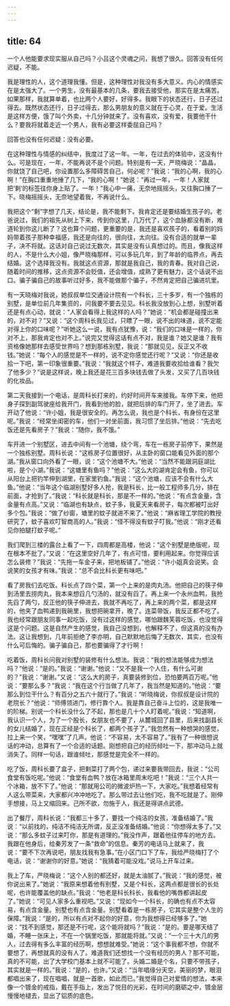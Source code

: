 ```yaml
---
---
---
```

title: 64
---




一个人他能要求现实服从自己吗？小吕这个灵魂之问，我想了很久。回答没有任何迟疑，不能。

我是理性的人，这个道理我懂。但是，这种理性对我没有多大意义。内心的情感实在是太强大了。一个男生，没有最基本的几条，要我去接受他，那实在是太痛苦。如果那样，我就算单着，也比两个人要好，好得多。我眼下的状态还行，日子还过得去。既然状态还行，日子过得去，那么男朋友的意义就在于心灵，在于爱。生活是这样方便，饿了叫个外卖，十几分钟就来了。没有喜欢，没有爱，我要他干什么？要我将就着走近一个男人，我有必要这样委屈自己吗？

回答也没有任何迟疑：没有必要。

在这种理性与情感的纠结中，我度过了这一年。一年，在过去的体验中，这没有什么。可是现在，一年，不能再说不是个问题。特别是有一天，严晓梅说：“晶晶，你就饶了自己吧，你设置那么多障碍苦自己，何必呢？”我说：“我的心啊，我的心啊！”在胸口重重地捶了几下，“我的心啊！”她说：“再过一年，一年！人家就把‘剩’的标签往你身上贴了。一年！”我心中一痛，无奈地摇摇头，又往胸口捶了一下。晓梅摇摇头，无奈地望着我，不再说什么。

我把这个“剩”字想了几天，结论是，我不能剩下。我肯定还是要结婚生孩子的。老爸说过，我们的祖先从树上下来，传到你这里，几万代了，这个血脉都没有断，难道轮到你这儿断了？这也算个问题，更重要的是，我还是喜欢孩子的，看着别的妈妈带着孩子那种幸福感，我还是向往的，很向往，太向往。没有合适的就单一辈子，决不将就。这话对自己说过无数次，其实是没有认真想过的。而且，像我这样的人，不是什么大小姐，像严晓梅那样，可以多玩几年，到了年龄的临界点，再去结婚。这个选择我没有。我就这点资源，那就是我自己，我的青春。我对自己说，随着时间的推移，这点资源不会贬值，还会增值，成熟了更有魅力，这个话说不出口。骗子骗自己的故事听过好多，我不能做那个骗子，不然肯定把自己骗进坑里。

有一天晓梅对我说，她叔叔单位交通设计院有一个科长，三十多岁，有一个独栋的别墅，是单位前几年集资的，问我要不要去见见。科长我没放到心上想，别墅听着还是有点心动，就说：“人家会看得上我这样的人吗？”她说：“机会都是碰撞出来的，对不对？”又说：“这个周科长我见过，只瞟了一眼，说不出的味道，说不定能对得上你的口味呢？”听她这么一说，我有点犹豫，说：“我们的口味是一样的，你对不上，那我肯定也对不上。”说完又觉得这话有点不对，我是谁？她又是谁？我有资格像她那样去感受世界吗？想到那栋别墅，我说：“那就见见，反正又不收钱。”她说：“每个人的感觉是不一样的，说不定你感觉还行呢？”又说：“你还是收拾一下吧，第一印象很重要。”我说：“我就这个样子，难道我要收拾给谁看？我欠了他多少？”说是这样说，晚上我还是花三百多块钱去做了头发，又买了几百块钱的化妆品。

第二天我接到一个电话，是周科长打来的，约好时间开车来接我。车停下来，他把身子探到副驾驶座给我开门，我看到他的脸，就把后排的车门开了，坐了进去。车开动了他说：“许小姐，我是很安全的。再怎么说，我也是个科长，有身份在这里呢。”我说：“经常坐闺密的车，他们一对坐前面，我习惯了坐后排。”他说：“先去吃饭还是先看房子？”我说：“随你，我不饿。”

车开进一个别墅区，进去中间有一个池塘，绕个弯，车在一栋房子前停下，果然是一个独栋别墅。周科长说：“这栋房子位置很好，从主卧的窗口能看见外面的那个湖。”我从窗口向外看了一眼，说：“这个池塘不大。”他说：“当然不能跟洞庭湖比啦，是个小湖。”我说：“这塘里有鱼吗？”他说：“这么大的湖肯定会有鱼，你可以从阳台上把钓竿伸到湖里，在家里钓鱼。”我说：“这个池塘，应该不会有什么大鱼。”他说：“当年这个临湖别墅好多人抢，我是科长，比一般工程师多几分，排在前面，才抢到了。”我说：“科长就是科长，那是不一样的。”他说：“有点含金量，含金量有点高。”又说：“临湖也有缺点，蚊子多，我夏天来看房子，每次都被叮出好多个包。”我说：“做了纱窗，塘里的蚊子就进不来了。”他说：“麻省理工学院的教授研究了，蚊子喜欢叮智商高的人。”我说：“怪不得没有蚊子叮我。”他说：“刚才还看见你拍腿打蚊子呢。”

我们爬到三楼的露台上看了一下，四周都是高楼，他说：“这个别墅是绝版呢，现在根本不批了。”又说：“在这里空好几年了，有点可惜，要利用起来。你觉得应该怎么装修？”我说：“先拖一车金子来，把地板铺了。”他说：“许小姐真会说笑。会说笑的女孩才有味。”我说：“总不会比科长更有味吧。”

看了房我们去吃饭。科长点了四个菜，第一个上来的是肉丸汤。他把自己的筷子伸到汤里去捞肉丸，我本来想舀几勺汤的，就没有舀了。再上来一个永州血鸭，我抢先舀了两勺，反正他的筷子伸进去，我就不再吃了，再上来的两个菜，都是这样的，他夹了血鸭递到我碗里，我想把碗拿开，晚了。连菜带饭，我反正都不吃了。我也经常跟朋友同事一起吃饭，没有过这样的感觉，哪怕跟魏芙蓉吃饭，也没觉得这是个问题。这是自然产生的感觉，我自己没想到，也解释不了，但这真的没有办法。这让我想到，几年前拒绝了李亦明，自己默默地后悔了无数次，其实，也没有什么可后悔的。骗子骗自己，那也要骗得了才行啊！

吃着饭，周科长问我对别墅的装修有什么想法。我说：“我的想法能够成为想法吗？”他说：“是的。”我说：“谢谢。”他说：“又不是我一个人住，有什么可谢的？”我说：“谢谢。”又说：“这么大的房子，真要装修到位，恐怕要两百万呢。”他说：“要那么多？”我说：“我在这个行当做了几年了，我当然是知道的。”他说：“要那么到位干什么？有百分之五六十就行了。”我说：“听晓梅说，你叔叔是设计院的老院长？”他说：“师傅领进门，修行靠个人。我是靠自己奋斗上位的，这是我唯一的阶梯。别说一个科长没什么了不起，那也是几十个人盯着呢。”我说：“知道啊，我认识一个人，为了一个股长，女朋友也不要了，从麓城回了县里，后来找副县长的女儿结婚了，现在正经是个科长了，都两个孩子了。”我忽然有一种想哭的感觉，拉上来一个笑，“嘿嘿”了几声。他说：“不容易，太不容易了。”我有了一种很想说话的冲动，总算有了一个合适的话题。刚想把自己的经历倾吐一下，那冲动马上就消失了。同样一句话，跟谁倾吐，那感觉是完全不一样的。

吃了饭，周科长要了盒子，把剩菜打了两个包，递过来要我带回去，我说：“公司食堂有饭吃呢。”他说：“食堂有血鸭？放在冰箱里周末吃吧！”我说：“三个人共一个冰箱，放不下了。”他说：“那就用公司的微波炉热一下，大家吃。”我想着经常有人这么带菜来，大家都兴冲冲地吃了。那么带过去让他们吃，我不吃就是了。刚伸手想接，马上又缩回来。己所不欲，勿施于人，我还是得讲点武德。

出了餐厅，周科长说：“我都三十多了，要找一个纯洁的女孩，准备结婚了。”我说：“以前找的，纯洁不纯洁无所谓，反正没准备结婚。”他说：“你想得太多了。”又说：“那么多蚊子过来叮你，那是有道理的。”我没作声，跟着他往停车的地方去。我跟在他身后，给秦芳发了一条“救命”的信息。秦芳的电话马上就来了，我说：“要不下次再说吧，朋友找我有急事。”在小区门口下了车，我给严晓梅打了个电话，说：“谢谢你的好意。”她说：“我猜着可能没戏。”说马上开车过来。

我上了车，严晓梅说：“这个人别的都还好，就是太油腻了。”我说：“我的感觉，被你说出来了。”她说：“我原来想着他有别墅，又是个科长，这两点都是很长的长处呢，也许能覆盖他的缺点。”我说：“他老是科长科长，我看他的嘴唇都讲起皮了。”她说：“可见人家多么重视吧。”又说：“现如今一个科长，的确也有点不太容易，有点含金量。别墅也有点含金量。别墅看着是一栋房子，它其实是整个人生的保障。”我说：“是的，所以有点对不起你的好意，你为我想得已经够多了。”她说：“找不到感觉，那还是不行呢，这个能将就吗？”我说：“是的。要是哪天结了婚，不睡一张床上，不在一个锅里吃饭，那就能将就。”又说：“一个三十大几的男人，过去得有多么丰富的经历啊，想想就难受。”她说：“这个事我都不想，你就不要想了，再想就真的没有人了。难道我们还想找一个没有经历的男人？那不可能，真的不可能，出了大学校门基本上就不可能了。头婚二婚是个名，只要不带孩子，其实就是一样的。”我说：“是的，也许。”又说：“当年唱缘分天空，美丽的梦，眼泪都唱出来了，现在唱唱，就是一首歌，如此而已。”我觉得自己对爱情的想法，本来像一个镀金的戒指，戴在手指上，发出了悦目的光彩，在时间的磨砺之中，镀金层慢慢地褪去，显出了铝质的底色。